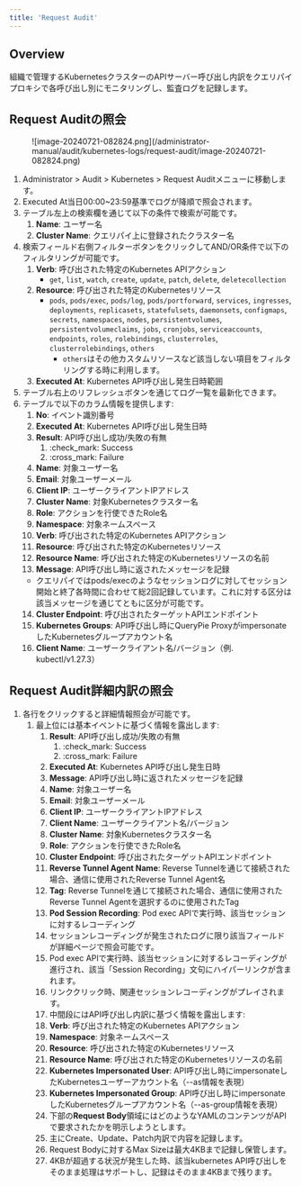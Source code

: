 ```yaml
---
title: 'Request Audit'
---
```


## Overview

組織で管理するKubernetesクラスターのAPIサーバー呼び出し内訳をクエリパイプロキシで各呼び出し別にモニタリングし、監査ログを記録します。

## Request Auditの照会

<figure data-layout="center" data-align="center">
![image-20240721-082824.png](/administrator-manual/audit/kubernetes-logs/request-audit/image-20240721-082824.png)
</figure>

1. Administrator &gt; Audit &gt; Kubernetes &gt; Request Auditメニューに移動します。
2. Executed At当日00:00~23:59基準でログが降順で照会されます。
3. テーブル左上の検索欄を通じて以下の条件で検索が可能です。
   1. **Name**: ユーザー名
   2. **Cluster Name**: クエリパイ上に登録されたクラスター名
4. 検索フィールド右側フィルターボタンをクリックしてAND/OR条件で以下のフィルタリングが可能です。
   1. **Verb**: 呼び出された特定のKubernetes APIアクション
      * `get`, `list`, `watch`, `create`, `update`, `patch`, `delete`, `deletecollection`
   2. **Resource**: 呼び出された特定のKubernetesリソース
      * `pods`, `pods/exec`, `pods/log`, `pods/portforward`, `services`, `ingresses`, `deployments`, `replicasets`, `statefulsets`, `daemonsets`, `configmaps`, `secrets`, `namespaces`, `nodes`, `persistentvolumes`, `persistentvolumeclaims`, `jobs`, `cronjobs`, `serviceaccounts`, `endpoints`, `roles`, `rolebindings`, `clusterroles`, `clusterrolebindings`, `others`
         * `others`はその他カスタムリソースなど該当しない項目をフィルタリングする時に利用します。
   3. **Executed At**: Kubernetes API呼び出し発生日時範囲
5. テーブル右上のリフレッシュボタンを通じてログ一覧を最新化できます。
6. テーブルで以下のカラム情報を提供します:
   1. **No**: イベント識別番号
   2. **Executed At**: Kubernetes API呼び出し発生日時
   3. **Result**: API呼び出し成功/失敗の有無
      1. :check_mark: Success
      2. :cross_mark: Failure
   4. **Name**: 対象ユーザー名
   5. **Email**: 対象ユーザーメール
   6. **Client IP**: ユーザークライアントIPアドレス
   7. **Cluster Name**: 対象Kubernetesクラスター名
   8. **Role**: アクションを行使できたRole名
   9. **Namespace**: 対象ネームスペース
   10. **Verb**: 呼び出された特定のKubernetes APIアクション
   11. **Resource**: 呼び出された特定のKubernetesリソース
   12. **Resource Name**: 呼び出された特定のKubernetesリソースの名前
   13. **Message**: API呼び出し時に返されたメッセージを記録
      * クエリパイではpods/execのようなセッションログに対してセッション開始と終了各時間に合わせて総2回記録しています。これに対する区分は該当メッセージを通じてともに区分が可能です。
   14. **Cluster Endpoint**: 呼び出されたターゲットAPIエンドポイント
   15. **Kubernetes Groups**: API呼び出し時にQueryPie ProxyがimpersonateしたKubernetesグループアカウント名
   16. **Client Name**: ユーザークライアント名/バージョン（例. kubectl/v1.27.3）

## Request Audit詳細内訳の照会

1. 各行をクリックすると詳細情報照会が可能です。
   1. 最上位には基本イベントに基づく情報を露出します:
      1. **Result**: API呼び出し成功/失敗の有無
         1. :check_mark: Success
         2. :cross_mark: Failure
      2. **Executed At**: Kubernetes API呼び出し発生日時
      3. **Message**: API呼び出し時に返されたメッセージを記録
      4. **Name**: 対象ユーザー名
      5. **Email**: 対象ユーザーメール
      6. **Client IP**: ユーザークライアントIPアドレス
      7. **Client Name**: ユーザークライアント名/バージョン
      8. **Cluster Name**: 対象Kubernetesクラスター名
      9. **Role**: アクションを行使できたRole名
      10. **Cluster Endpoint**: 呼び出されたターゲットAPIエンドポイント
      11. **Reverse Tunnel Agent Name**: Reverse Tunnelを通じて接続された場合、通信に使用されたReverse Tunnel Agent名
      12. **Tag**: Reverse Tunnelを通じて接続された場合、通信に使用されたReverse Tunnel Agentを選択するのに使用されたTag
      13. **Pod Session Recording**: Pod exec APIで実行時、該当セッションに対するレコーディング
         1. セッションレコーディングが発生されたログに限り該当フィールドが詳細ページで照会可能です。
         2. Pod exec APIで実行時、該当セッションに対するレコーディングが進行され、該当「Session Recording」文句にハイパーリンクが含まれます。
         3. リンククリック時、関連セッションレコーディングがプレイされます。
      14. 中間段にはAPI呼び出し内訳に基づく情報を露出します:
         1. **Verb**: 呼び出された特定のKubernetes APIアクション
         2. **Namespace**: 対象ネームスペース
         3. **Resource**: 呼び出された特定のKubernetesリソース
         4. **Resource Name**: 呼び出された特定のKubernetesリソースの名前
         5. **Kubernetes Impersonated User**: API呼び出し時にimpersonateしたKubernetesユーザーアカウント名（--as情報を表現）
         6. **Kubernetes Impersonated Group**: API呼び出し時にimpersonateしたKubernetesグループアカウント名（--as-group情報を表現）
      15. 下部の**Request Body**領域にはどのようなYAMLのコンテンツがAPIで要求されたかを明示しようとします。
         1. 主にCreate、Update、Patch内訳で内容を記録します。
         2. Request Bodyに対するMax Sizeは最大4KBまで記録し保管します。
         3. 4KBが超過する状況が発生した時、該当kubernetes API呼び出しをそのまま処理はサポートし、記録はそのまま4KBまで残ります。
